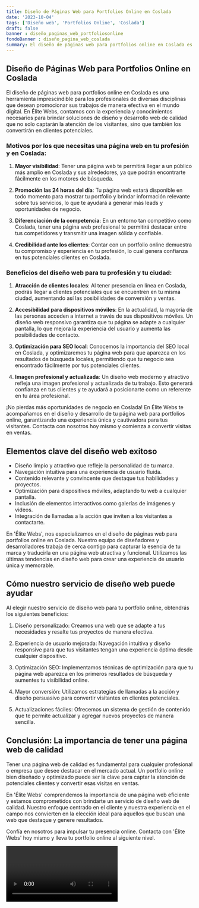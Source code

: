 ```yaml
---
title: Diseño de Páginas Web para Portfolios Online en Coslada
date: '2023-10-04'
tags: ['Diseño web', 'Portfolios Online', 'Coslada']
draft: false
banner : diseño_paginas_web_portfoliosonline
fondoBanner : diseño_pagina_web_coslada
summary: El diseño de páginas web para portfolios online en Coslada es una herramienta imprescindible para los profesionales de diversas disciplinas que desean promocionar sus trabajos de manera efectiva en el mundo digital. En Élite Webs, contamos con la experiencia y conocimientos necesarios para brindar soluciones de diseño y desarrollo web de calidad que no solo captarán la atención de los visitantes, sino que también los convertirán en clientes potenciales.
---
```


## Diseño de Páginas Web para Portfolios Online en Coslada

El diseño de páginas web para portfolios online en Coslada es una herramienta imprescindible para los profesionales de diversas disciplinas que desean promocionar sus trabajos de manera efectiva en el mundo digital. En Élite Webs, contamos con la experiencia y conocimientos necesarios para brindar soluciones de diseño y desarrollo web de calidad que no solo captarán la atención de los visitantes, sino que también los convertirán en clientes potenciales.

### Motivos por los que necesitas una página web en tu profesión y en Coslada:

1. **Mayor visibilidad**: Tener una página web te permitirá llegar a un público más amplio en Coslada y sus alrededores, ya que podrán encontrarte fácilmente en los motores de búsqueda.

2. **Promoción las 24 horas del día**: Tu página web estará disponible en todo momento para mostrar tu portfolio y brindar información relevante sobre tus servicios, lo que te ayudará a generar más leads y oportunidades de negocio.

3. **Diferenciación de la competencia**: En un entorno tan competitivo como Coslada, tener una página web profesional te permitirá destacar entre tus competidores y transmitir una imagen sólida y confiable.

4. **Credibilidad ante los clientes**: Contar con un portfolio online demuestra tu compromiso y experiencia en tu profesión, lo cual genera confianza en tus potenciales clientes en Coslada.

### Beneficios del diseño web para tu profesión y tu ciudad:

1. **Atracción de clientes locales**: Al tener presencia en línea en Coslada, podrás llegar a clientes potenciales que se encuentren en tu misma ciudad, aumentando así las posibilidades de conversión y ventas.

2. **Accesibilidad para dispositivos móviles**: En la actualidad, la mayoría de las personas acceden a internet a través de sus dispositivos móviles. Un diseño web responsivo garantiza que tu página se adapte a cualquier pantalla, lo que mejora la experiencia del usuario y aumenta las posibilidades de contacto.

3. **Optimización para SEO local**: Conocemos la importancia del SEO local en Coslada, y optimizaremos tu página web para que aparezca en los resultados de búsqueda locales, permitiendo que tu negocio sea encontrado fácilmente por tus potenciales clientes.

4. **Imagen profesional y actualizada**: Un diseño web moderno y atractivo refleja una imagen profesional y actualizada de tu trabajo. Esto generará confianza en tus clientes y te ayudará a posicionarte como un referente en tu área profesional.

¡No pierdas más oportunidades de negocio en Coslada! En Élite Webs te acompañamos en el diseño y desarrollo de tu página web para portfolios online, garantizando una experiencia única y cautivadora para tus visitantes. Contacta con nosotros hoy mismo y comienza a convertir visitas en ventas.

<GifSeo />

<Cta />

## Elementos clave del diseño web exitoso

- Diseño limpio y atractivo que refleje la personalidad de tu marca.
- Navegación intuitiva para una experiencia de usuario fluida.
- Contenido relevante y convincente que destaque tus habilidades y proyectos.
- Optimización para dispositivos móviles, adaptando tu web a cualquier pantalla.
- Inclusión de elementos interactivos como galerías de imágenes y videos.
- Integración de llamadas a la acción que inviten a los visitantes a contactarte.

En 'Élite Webs', nos especializamos en el diseño de páginas web para portfolios online en Coslada. Nuestro equipo de diseñadores y desarrolladores trabaja de cerca contigo para capturar la esencia de tu marca y traducirla en una página web atractiva y funcional. Utilizamos las últimas tendencias en diseño web para crear una experiencia de usuario única y memorable.

## Cómo nuestro servicio de diseño web puede ayudar

Al elegir nuestro servicio de diseño web para tu portfolio online, obtendrás los siguientes beneficios:

1. Diseño personalizado: Creamos una web que se adapte a tus necesidades y resalte tus proyectos de manera efectiva.

2. Experiencia de usuario mejorada: Navegación intuitiva y diseño responsive para que tus visitantes tengan una experiencia óptima desde cualquier dispositivo.

3. Optimización SEO: Implementamos técnicas de optimización para que tu página web aparezca en los primeros resultados de búsqueda y aumentes tu visibilidad online.

4. Mayor conversión: Utilizamos estrategias de llamadas a la acción y diseño persuasivo para convertir visitantes en clientes potenciales.

5. Actualizaciones fáciles: Ofrecemos un sistema de gestión de contenido que te permite actualizar y agregar nuevos proyectos de manera sencilla.

## Conclusión: La importancia de tener una página web de calidad

Tener una página web de calidad es fundamental para cualquier profesional o empresa que desee destacar en el mercado actual. Un portfolio online bien diseñado y optimizado puede ser la clave para captar la atención de potenciales clientes y convertir esas visitas en ventas.

En 'Élite Webs' comprendemos la importancia de una página web eficiente y estamos comprometidos con brindarte un servicio de diseño web de calidad. Nuestro enfoque centrado en el cliente y nuestra experiencia en el campo nos convierten en la elección ideal para aquellos que buscan una web que destaque y genere resultados.

Confía en nosotros para impulsar tu presencia online. Contacta con 'Élite Webs' hoy mismo y lleva tu portfolio online al siguiente nivel.

<Video />

<CtaBot job='Portfolios Online' city='Coslada'/>

<Gmaps query='Coslada+españa+maps' />